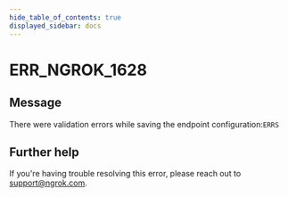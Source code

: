 ```yaml
---
hide_table_of_contents: true
displayed_sidebar: docs
---
```



# ERR_NGROK_1628

## Message

There were validation errors while saving the endpoint configuration:`ERRS`

<ErrorDetails error="err_ngrok_1628" />

## Further help

If you're having trouble resolving this error, please reach out to [support@ngrok.com](mailto:support@ngrok.com?subject=Help%20with%20ERR_NGROK_1628).
